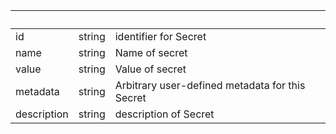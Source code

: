 | &nbsp;      | &nbsp; | &nbsp;                                          |
| ----------- | ------ | ----------------------------------------------- |
| id          | string | identifier for Secret                           |
| name        | string | Name of secret                                  |
| value       | string | Value of secret                                 |
| metadata    | string | Arbitrary user-defined metadata for this Secret |
| description | string | description of Secret                           |
